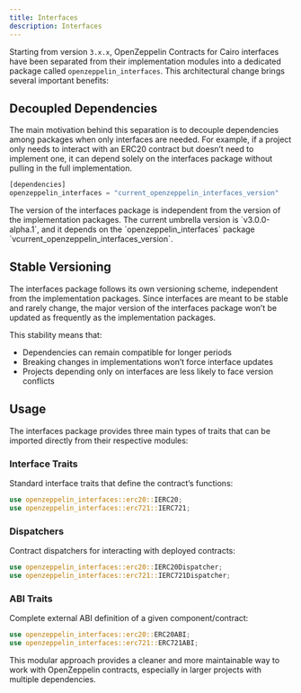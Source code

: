 ```yaml
---
title: Interfaces
description: Interfaces
---
```


Starting from version `3.x.x`, OpenZeppelin Contracts for Cairo interfaces have been separated from their implementation modules into a dedicated package called `openzeppelin_interfaces`. This architectural change brings several important benefits:

## Decoupled Dependencies

The main motivation behind this separation is to decouple dependencies among packages when only interfaces are needed. For example, if a project only needs to interact with an ERC20 contract but doesn’t need to implement one, it can depend solely on the interfaces package without pulling in the full implementation.

```javascript
[dependencies]
openzeppelin_interfaces = "current_openzeppelin_interfaces_version"
```

<Callout type='warn'>
The version of the interfaces package is independent from the version of the implementation packages.
</Callout>
The current umbrella version is `v3.0.0-alpha.1`, and it depends on the `openzeppelin_interfaces` package `vcurrent_openzeppelin_interfaces_version`.

## Stable Versioning

The interfaces package follows its own versioning scheme, independent from the implementation packages. Since interfaces are meant to be stable and rarely change, the major version of the interfaces package won’t be updated as frequently as the implementation packages.

This stability means that:

* Dependencies can remain compatible for longer periods
* Breaking changes in implementations won’t force interface updates
* Projects depending only on interfaces are less likely to face version conflicts

## Usage

The interfaces package provides three main types of traits that can be imported directly from their respective modules:

### Interface Traits

Standard interface traits that define the contract’s functions:

```rust
use openzeppelin_interfaces::erc20::IERC20;
use openzeppelin_interfaces::erc721::IERC721;
```

### Dispatchers

Contract dispatchers for interacting with deployed contracts:

```rust
use openzeppelin_interfaces::erc20::IERC20Dispatcher;
use openzeppelin_interfaces::erc721::IERC721Dispatcher;
```

### ABI Traits

Complete external ABI definition of a given component/contract:

```rust
use openzeppelin_interfaces::erc20::ERC20ABI;
use openzeppelin_interfaces::erc721::ERC721ABI;
```

This modular approach provides a cleaner and more maintainable way to work with OpenZeppelin contracts, especially in larger projects with multiple dependencies.
